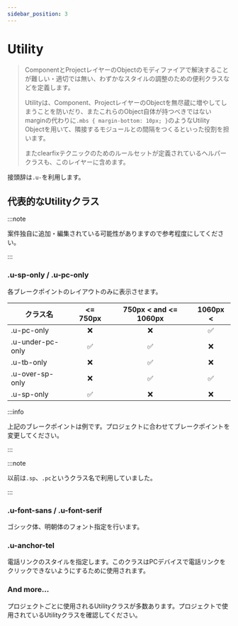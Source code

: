 ```yaml
---
sidebar_position: 3
---
```


# Utility

> ComponentとProjectレイヤーのObjectのモディファイアで解決することが難しい・適切では無い、わずかなスタイルの調整のための便利クラスなどを定義します。
>
> Utilityは、Component、ProjectレイヤーのObjectを無尽蔵に増やしてしまうことを防いだり、またこれらのObject自体が持つべきではないmarginの代わりに`.mbs { margin-bottom: 10px; }`のようなUtility Objectを用いて、隣接するモジュールとの間隔をつくるといった役割を担います。
>
> またclearfixテクニックのためのルールセットが定義されているヘルパークラスも、このレイヤーに含めます。

接頭辞は`.u-`を利用します。

## 代表的なUtilityクラス

:::note

案件独自に追加・編集されている可能性がありますので参考程度にしてください。

:::

### .u-sp-only / .u-pc-only

各ブレークポイントのレイアウトのみに表示させます。

| クラス名         | \<= 750px | 750px \< and \<= 1060px | 1060px \< |
| ---------------- | :-------: | :---------------------: | :-------: |
| .u-pc-only       |    ❌     |           ❌            |    ✅     |
| .u-under-pc-only |    ✅     |           ✅            |    ❌     |
| .u-tb-only       |    ❌     |           ✅            |    ❌     |
| .u-over-sp-only  |    ❌     |           ✅            |    ✅     |
| .u-sp-only       |    ✅     |           ❌            |    ❌     |

:::info

上記のブレークポイントは例です。プロジェクトに合わせてブレークポイントを変更してください。

:::

:::note

以前は`.sp`、`.pc`というクラス名で利用していました。

:::

### .u-font-sans / .u-font-serif

ゴシック体、明朝体のフォント指定を行います。

### .u-anchor-tel

電話リンクのスタイルを指定します。このクラスはPCデバイスで電話リンクをクリックできないようにするために使用されます。

### And more...

プロジェクトごとに使用されるUtilityクラスが多数あります。プロジェクトで使用されているUtilityクラスを確認してください。

